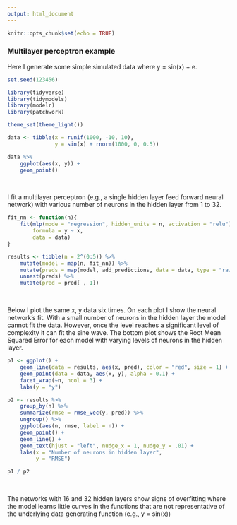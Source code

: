 ---
output: html_document
---

```{r setup, include=FALSE}
knitr::opts_chunk$set(echo = TRUE)
```

### Multilayer perceptron example

Here I generate some simple simulated data where y = sin(x) + e.

```{r}
set.seed(123456)

library(tidyverse)
library(tidymodels)
library(modelr)
library(patchwork)

theme_set(theme_light())

data <- tibble(x = runif(1000, -10, 10),
               y = sin(x) + rnorm(1000, 0, 0.5))

data %>%
    ggplot(aes(x, y)) +
    geom_point()
```

<br />

I fit a multilayer perceptron (e.g., a single hidden layer feed forward neural network) with various number of neurons in the hidden layer from 1 to 32.

```{r}
fit_nn <- function(n){
    fit(mlp(mode = "regression", hidden_units = n, activation = "relu"),
        formula = y ~ x,
        data = data)
}

results <- tibble(n = 2^(0:5)) %>%
    mutate(model = map(n, fit_nn)) %>%
    mutate(preds = map(model, add_predictions, data = data, type = "raw")) %>%
    unnest(preds) %>%
    mutate(pred = pred[ , 1])
```

<br />

Below I plot the same x, y data six times. On each plot I show the neural network's fit. With a small number of neurons in the hidden layer the model cannot fit the data. However, once the level reaches a significant level of complexity it can fit the sine wave. The bottom plot shows the Root Mean Squared Error for each model with varying levels of neurons in the hidden layer.

```{r, fig.height = 7, fig.width = 10}
p1 <- ggplot() +
    geom_line(data = results, aes(x, pred), color = "red", size = 1) +
    geom_point(data = data, aes(x, y), alpha = 0.1) +
    facet_wrap(~n, ncol = 3) +
    labs(y = "y")

p2 <- results %>%
    group_by(n) %>%
    summarize(rmse = rmse_vec(y, pred)) %>%
    ungroup() %>%
    ggplot(aes(n, rmse, label = n)) +
    geom_point() +
    geom_line() +
    geom_text(hjust = "left", nudge_x = 1, nudge_y = .01) +
    labs(x = "Number of neurons in hidden layer",
         y = "RMSE")

p1 / p2
```

<br />

The networks with 16 and 32 hidden layers show signs of overfitting where the model learns little curves in the functions that are not representative of the underlying data generating function (e.g., y = sin(x))

<br />
<br />
<br />
<br />
<br />
